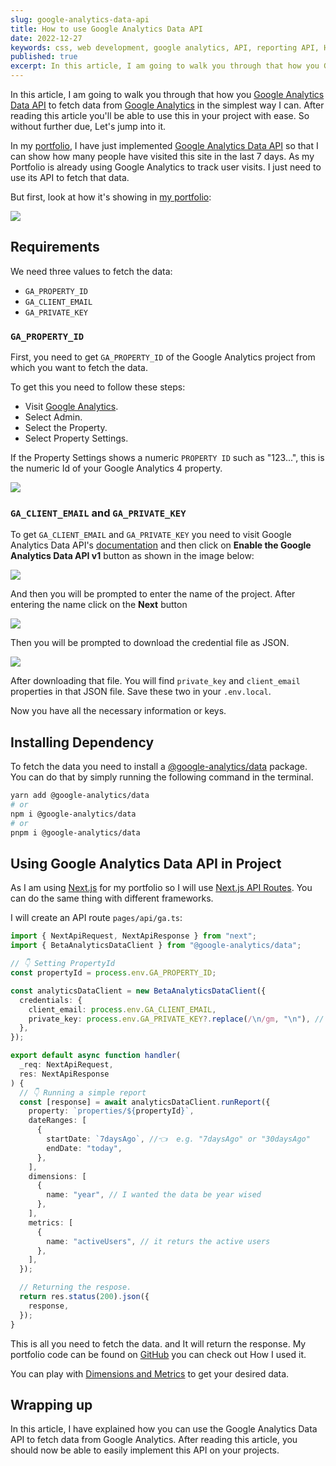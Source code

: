 ```yaml
---
slug: google-analytics-data-api
title: How to use Google Analytics Data API
date: 2022-12-27
keywords: css, web development, google analytics, API, reporting API, How to use Google Analytics Data API, google
published: true
excerpt: In this article, I am going to walk you through that how you Google Analytics Data API to fetch data from Google Analytics in the simplest way I can. After reading this article you'll be able to use this in your project with ease.
---
```


In this article, I am going to walk you through that how you [Google Analytics Data API](https://developers.google.com/analytics/devguides/reporting/data/v1) to fetch data from [Google Analytics](https://analytics.google.com/) in the simplest way I can. After reading this article you'll be able to use this in your project with ease. So without further due, Let's jump into it.

In my [portfolio](https://j471n.in/), I have just implemented [Google Analytics Data API](https://developers.google.com/analytics/devguides/reporting/data/v1) so that I can show how many people have visited this site in the last 7 days. As my Portfolio is already using Google Analytics to track user visits. I just need to use its API to fetch that data.

But first, look at how it's showing in [my portfolio](https://j471n.in/):

![](https://i.imgur.com/gFNCTvQ.png)

## Requirements

We need three values to fetch the data:

* `GA_PROPERTY_ID`
* `GA_CLIENT_EMAIL`
* `GA_PRIVATE_KEY`

### `GA_PROPERTY_ID`

First, you need to get `GA_PROPERTY_ID` of the Google Analytics project from which you want to fetch the data.

To get this you need to follow these steps:

* Visit [Google Analytics](https://analytics.google.com/).
* Select Admin.
* Select the Property.
* Select Property Settings.
    

If the Property Settings shows a numeric `PROPERTY ID` such as "123...", this is the numeric Id of your Google Analytics 4 property.

![](https://i.imgur.com/scjFbin.png)

### `GA_CLIENT_EMAIL` and `GA_PRIVATE_KEY`

To get `GA_CLIENT_EMAIL` and `GA_PRIVATE_KEY` you need to visit Google Analytics Data API's [documentation](https://developers.google.com/analytics/devguides/reporting/data/v1/quickstart-client-libraries) and then click on **Enable the Google Analytics Data API v1** button as shown in the image below:

![](https://i.imgur.com/WrN2YwC.png)

And then you will be prompted to enter the name of the project. After entering the name click on the **Next** button

![](https://i.imgur.com/2BwwX84.png)

Then you will be prompted to download the credential file as JSON.

![](https://i.imgur.com/TU6qYrV.png)

After downloading that file. You will find `private_key` and `client_email` properties in that JSON file. Save these two in your `.env.local`.

Now you have all the necessary information or keys.

## Installing Dependency

To fetch the data you need to install a [@google-analytics/data](https://www.npmjs.com/package/@google-analytics/data) package. You can do that by simply running the following command in the terminal.

```bash
yarn add @google-analytics/data
# or 
npm i @google-analytics/data
# or
pnpm i @google-analytics/data
```

## Using Google Analytics Data API in Project

As I am using [Next.js](https://nextjs.org/) for my portfolio so I will use [Next.js API Routes](https://nextjs.org/docs/api-routes/introduction). You can do the same thing with different frameworks.

I will create an API route `pages/api/ga.ts`:

```typescript
import { NextApiRequest, NextApiResponse } from "next";
import { BetaAnalyticsDataClient } from "@google-analytics/data";

// 👇 Setting PropertyId
const propertyId = process.env.GA_PROPERTY_ID;

const analyticsDataClient = new BetaAnalyticsDataClient({
  credentials: {
    client_email: process.env.GA_CLIENT_EMAIL,
    private_key: process.env.GA_PRIVATE_KEY?.replace(/\n/gm, "\n"), // replacing is necessary
  },
});

export default async function handler(
  _req: NextApiRequest,
  res: NextApiResponse
) {
  // 👇 Running a simple report
  const [response] = await analyticsDataClient.runReport({
    property: `properties/${propertyId}`,
    dateRanges: [
      {
        startDate: `7daysAgo`, //👈  e.g. "7daysAgo" or "30daysAgo"
        endDate: "today",
      },
    ],
    dimensions: [
      {
        name: "year", // I wanted the data be year wised
      },
    ],
    metrics: [
      {
        name: "activeUsers", // it returs the active users
      },
    ],
  });

  // Returning the respose.
  return res.status(200).json({
    response,
  });
}
```

This is all you need to fetch the data. and It will return the response. My portfolio code can be found on [GitHub](https://github.com/j471n/j471n.in/blob/main/pages/api/ga.ts) you can check out How I used it.

You can play with [Dimensions and Metrics](https://developers.google.com/analytics/devguides/reporting/data/v1/api-schema) to get your desired data.

## Wrapping up

In this article, I have explained how you can use the Google Analytics Data API to fetch data from Google Analytics. After reading this article, you should now be able to easily implement this API on your projects.
